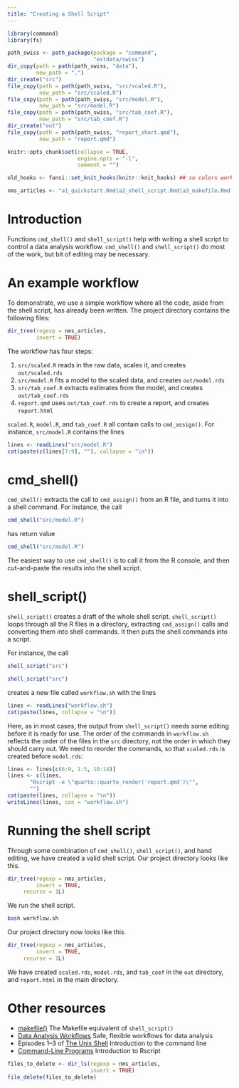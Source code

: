 ```yaml
---
title: "Creating a Shell Script"
---
```


```r
library(command)
library(fs)

path_swiss <- path_package(package = "command",
                           "extdata/swiss")
dir_copy(path = path(path_swiss, "data"),
         new_path = ".")
dir_create("src")	 
file_copy(path = path(path_swiss, "src/scaled.R"),
          new_path = "src/scaled.R")
file_copy(path = path(path_swiss, "src/model.R"),
          new_path = "src/model.R")	
file_copy(path = path(path_swiss, "src/tab_coef.R"),
          new_path = "src/tab_coef.R")	
dir_create("out")	 
file_copy(path = path(path_swiss, "report_short.qmd"),
          new_path = "report.qmd")

knitr::opts_chunk$set(collapse = TRUE,
                      engine.opts = "-l",
                      comment = "")

old_hooks <- fansi::set_knit_hooks(knitr::knit_hooks) ## so colors work

nms_articles <- "a1_quickstart.Rmd|a2_shell_script.Rmd|a3_makefile.Rmd|a4_workflow.Rmd"
```

# Introduction

Functions `cmd_shell()` and `shell_script()` help with writing a shell script to control a data analysis workflow. `cmd_shell()` and `shell_script()` do most of the work, but bit of editing may be necessary. 

# An example workflow

To demonstrate, we use a simple workflow where all the code, aside from the shell script, has already been written. The project directory contains the following files:

```r
dir_tree(regexp = nms_articles,
         invert = TRUE)
```

The workflow has four steps:

1. `src/scaled.R` reads in the raw data, scales it, and creates `out/scaled.rds`
2. `src/model.R` fits a model to the scaled data, and creates `out/model.rds`
3. `src/tab_coef.R` extracts estimates from the model, and creates `out/tab_coef.rds`
4. `report.qmd` uses `out/tab_coef.rds` to create a report, and creates `report.html`

`scaled.R`, `model.R`, and `tab_coef.R` all contain calls to `cmd_assign()`. For instance, `src/model.R` contains the lines

```r
lines <- readLines("src/model.R")
cat(paste(c(lines[7:9], ""), collapse = "\n"))
```

# cmd_shell()

`cmd_shell()` extracts the call to `cmd_assign()` from an R file, and turns it into a shell command. For instance, the call

```r
cmd_shell("src/model.R")
```
has return value
```r
cmd_shell("src/model.R")
```

The easiest way to use `cmd_shell()` is to call it from the R console, and then cut-and-paste the results into the shell script.


# shell_script()

`shell_script()` creates a draft of the whole shell script. `shell_script()` loops through all the R files in a directory, extracting `cmd_assign()` calls and converting them into shell commands. It then puts the shell commands into a script.

For instance, the call
<!-- Messages don't display properly, so don't print real output -->
```r
shell_script("src")
```
```r
shell_script("src")
```
creates a new file called `workflow.sh` with the lines
```r
lines <- readLines("workflow.sh")
cat(paste(lines, collapse = "\n"))
```

Here, as in most cases, the output from `shell_script()` needs some editing before it is ready for use. The order of the commands in `workflow.sh` reflects the order of the files in the `src` directory, not the order in which they should carry out. We need to reorder the commands, so that `scaled.rds` is created before `model.rds`:

```r
lines <- lines[c(6:9, 1:5, 10:14)]
lines <- c(lines,
	   "Rscript -e \"quarto::quarto_render('report.qmd')\"",
	   "")
cat(paste(lines, collapse = "\n"))
writeLines(lines, con = "workflow.sh")
```

# Running the shell script

Through some combination of `cmd_shell()`, `shell_script()`, and hand editing, we have created a valid shell script. Our project directory looks like this.

```r
dir_tree(regexp = nms_articles,
         invert = TRUE,
	 recurse = 1L)
```

We run the shell script.

```bash
bash workflow.sh
```

Our project directory now looks like this.

```r
dir_tree(regexp = nms_articles,
         invert = TRUE,
	 recurse = 1L)
```

We have created `scaled.rds`, `model.rds`, and `tab_coef` in the `out` directory, and `report.html` in the main directory.

# Other resources

- [makefile()](https://bayesiandemography.github.io/command/reference/makefile.html) The Makefile equivalent of `shell_script()`
- [Data Analysis Workflows](https://bayesiandemography.github.io/command/articles/workflow.html)
  Safe, flexible workflows for data analysis
- Episodes 1--3 of [The Unix Shell](https://swcarpentry.github.io/shell-novice/index.html)
  Introduction to the command line
- [Command-Line Programs](https://swcarpentry.github.io/r-novice-inflammation/05-cmdline.html)
  Introduction to Rscript



```r
files_to_delete <- dir_ls(regexp = nms_articles, 
                          invert = TRUE)
file_delete(files_to_delete)
```




